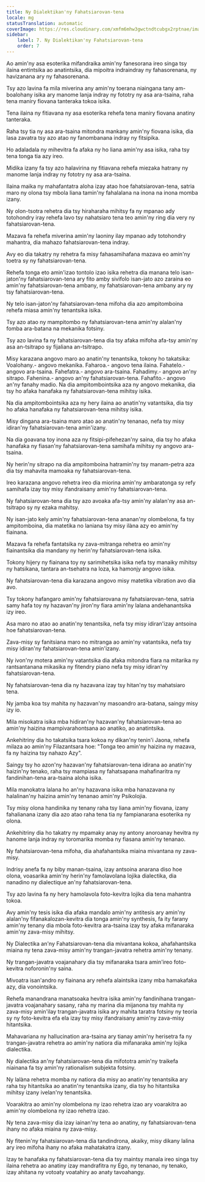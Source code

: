 ```yaml
---
title: Ny Dialektikan'ny Fahatsiarovan-tena
locale: mg
statusTranslation: automatic
coverImage: https://res.cloudinary.com/xmfm6mhw3gwctndtcubgx2rptnae/image/upload/v1741354419/small_cover_la_gran_rebelion_28716e29d2.webp
sidebar:
    label: 7. Ny Dialektikan'ny Fahatsiarovan-tena
    order: 7
---
```

Ao amin'ny asa esoterika mifandraika amin'ny fanesorana ireo singa tsy ilaina entintsika ao anatintsika, dia mipoitra indraindray ny fahasorenana, ny havizanana ary ny fahasorenana.

Tsy azo lavina fa mila miverina any amin'ny toerana niaingana tany am-boalohany isika ary manome lanja indray ny fototry ny asa ara-tsaina, raha tena maniry fiovana tanteraka tokoa isika.

Tena ilaina ny fitiavana ny asa esoterika rehefa tena maniry fiovana anatiny tanteraka.

Raha tsy tia ny asa ara-tsaina mitondra mankany amin'ny fiovana isika, dia lasa zavatra tsy azo atao ny fanombanana indray ny fitsipika.

Ho adaladala ny mihevitra fa afaka ny ho liana amin'ny asa isika, raha tsy tena tonga tia azy ireo.

Midika izany fa tsy azo halavirina ny fitiavana rehefa miezaka hatrany ny manome lanja indray ny fototry ny asa ara-tsaina.

Ilaina maika ny mahafantatra aloha izay atao hoe fahatsiarovan-tena, satria maro ny olona tsy mbola liana tamin'ny fahalalana na inona na inona momba izany.

Ny olon-tsotra rehetra dia tsy hiraharaha mihitsy fa ny mpanao ady totohondry iray rehefa lavo tsy nahatsiaro tena teo amin'ny ring dia very ny fahatsiarovan-tena.

Mazava fa rehefa miverina amin'ny laoniny ilay mpanao ady totohondry mahantra, dia mahazo fahatsiarovan-tena indray.

Avy eo dia takatry ny rehetra fa misy fahasamihafana mazava eo amin'ny toetra sy ny fahatsiarovan-tena.

Rehefa tonga eto amin'izao tontolo izao isika rehetra dia manana telo isan-jaton'ny fahatsiarovan-tena ary fito amby sivifolo isan-jato azo zaraina eo amin'ny fahatsiarovan-tena ambany, ny fahatsiarovan-tena ambany ary ny tsy fahatsiarovan-tena.

Ny telo isan-jaton'ny fahatsiarovan-tena mifoha dia azo ampitomboina rehefa miasa amin'ny tenantsika isika.

Tsy azo atao ny mampitombo ny fahatsiarovan-tena amin'ny alalan'ny fomba ara-batana na mekanika fotsiny.

Tsy azo lavina fa ny fahatsiarovan-tena dia tsy afaka mifoha afa-tsy amin'ny asa an-tsitrapo sy fijaliana an-tsitrapo.

Misy karazana angovo maro ao anatin'ny tenantsika, tokony ho takatsika: Voalohany.- angovo mekanika. Faharoa.- angovo tena ilaina. Fahatelo.- angovo ara-tsaina. Fahefatra.- angovo ara-tsaina. Fahadimy.- angovo an'ny sitrapo. Fahenina.- angovo an'ny fahatsiarovan-tena. Fahafito.- angovo an'ny fanahy madio. Na dia ampitombointsika aza ny angovo mekanika, dia tsy ho afaka hanafaka ny fahatsiarovan-tena mihitsy isika.

Na dia ampitombointsika aza ny hery ilaina ao anatin'ny vatantsika, dia tsy ho afaka hanafaka ny fahatsiarovan-tena mihitsy isika.

Misy dingana ara-tsaina maro atao ao anatin'ny tenanao, nefa tsy misy idiran'ny fahatsiarovan-tena amin'izany.

Na dia goavana toy inona aza ny fitsipi-pifehezan'ny saina, dia tsy ho afaka hanafaka ny fiasan'ny fahatsiarovan-tena samihafa mihitsy ny angovo ara-tsaina.

Ny herin'ny sitrapo na dia ampitomboina hatramin'ny tsy manam-petra aza dia tsy mahavita mamoaka ny fahatsiarovan-tena.

Ireo karazana angovo rehetra ireo dia miorina amin'ny ambaratonga sy refy samihafa izay tsy misy ifandraisany amin'ny fahatsiarovan-tena.

Ny fahatsiarovan-tena dia tsy azo avoaka afa-tsy amin'ny alalan'ny asa an-tsitrapo sy ny ezaka mahitsy.

Ny isan-jato kely amin'ny fahatsiarovan-tena ananan'ny olombelona, ​​fa tsy ampitomboina, dia matetika no laniana tsy misy ilàna azy eo amin'ny fiainana.

Mazava fa rehefa fantatsika ny zava-mitranga rehetra eo amin'ny fiainantsika dia mandany ny herin'ny fahatsiarovan-tena isika.

Tokony hijery ny fiainana toy ny sarimihetsika isika nefa tsy manaiky mihitsy ny hatsikana, tantara an-tsehatra na loza, ka hamonjy angovo isika.

Ny fahatsiarovan-tena dia karazana angovo misy matetika vibration avo dia avo.

Tsy tokony hafangaro amin'ny fahatsiarovana ny fahatsiarovan-tena, satria samy hafa toy ny hazavan'ny jiron'ny fiara amin'ny lalana andehanantsika izy ireo.

Asa maro no atao ao anatin'ny tenantsika, nefa tsy misy idiran'izay antsoina hoe fahatsiarovan-tena.

Zava-misy sy fanitsiana maro no mitranga ao amin'ny vatantsika, nefa tsy misy idiran'ny fahatsiarovan-tena amin'izany.

Ny ivon'ny motera amin'ny vatantsika dia afaka mitondra fiara na mitarika ny rantsantanana mikasika ny fitendry piano nefa tsy misy idiran'ny fahatsiarovan-tena.

Ny fahatsiarovan-tena dia ny hazavana izay tsy hitan'ny tsy mahatsiaro tena.

Ny jamba koa tsy mahita ny hazavan'ny masoandro ara-batana, saingy misy izy io.

Mila misokatra isika mba hidiran'ny hazavan'ny fahatsiarovan-tena ao amin'ny haizina mampivarahontsana ao anatiko, ao anatintsika.

Ankehitriny dia ho takatsika tsara kokoa ny dikan'ny tenin'i Jaona, rehefa milaza ao amin'ny Filazantsara hoe: "Tonga teo amin'ny haizina ny mazava, fa ny haizina tsy nahazo Azy".

Saingy tsy ho azon'ny hazavan'ny fahatsiarovan-tena idirana ao anatin'ny haizin'ny tenako, raha tsy mampiasa ny fahatsapana mahafinaritra ny fandinihan-tena ara-tsaina aloha isika.

Mila manokatra lalana ho an'ny hazavana isika mba hanazavana ny halalinan'ny haizina amin'ny tenanao amin'ny Psikolojia.

Tsy misy olona handinika ny tenany raha tsy liana amin'ny fiovana, izany fahalianana izany dia azo atao raha tena tia ny fampianarana esoterika ny olona.

Ankehitriny dia ho takatry ny mpamaky anay ny antony anoroanay hevitra ny hanome lanja indray ny toromarika momba ny fiasana amin'ny tenanao.

Ny fahatsiarovan-tena mifoha, dia ahafahantsika miaina mivantana ny zava-misy.

Indrisy anefa fa ny biby manan-tsaina, izay antsoina anarana diso hoe olona, ​​voasarika amin'ny herin'ny famolavolana lojika dialectika, dia nanadino ny dialectique an'ny fahatsiarovan-tena.

Tsy azo lavina fa ny hery hamolavola foto-kevitra lojika dia tena mahantra tokoa.

Avy amin'ny tesis isika dia afaka mandalo amin'ny antitesis ary amin'ny alalan'ny fifanakalozan-kevitra dia tonga amin'ny synthesis, fa ity farany amin'ny tenany dia mbola foto-kevitra ara-tsaina izay tsy afaka mifanaraka amin'ny zava-misy mihitsy.

Ny Dialectika an'ny Fahatsiarovan-tena dia mivantana kokoa, ahafahantsika miaina ny tena zava-misy amin'ny trangan-javatra rehetra amin'ny tenany.

Ny trangan-javatra voajanahary dia tsy mifanaraka tsara amin'ireo foto-kevitra noforonin'ny saina.

Mivoatra isan'andro ny fiainana ary rehefa alaintsika izany mba hamakafaka azy, dia vonointsika.

Rehefa manandrana manatsoaka hevitra isika amin'ny fandinihana trangan-javatra voajanahary sasany, raha ny marina dia mijanona tsy mahita ny zava-misy amin'ilay trangan-javatra isika ary mahita taratra fotsiny ny teoria sy ny foto-kevitra efa ela izay tsy misy ifandraisany amin'ny zava-misy hitantsika.

Mahavariana ny hallucination ara-tsaina ary tianay amin'ny herisetra fa ny trangan-javatra rehetra ao amin'ny natiora dia mifanaraka amin'ny lojika dialectika.

Ny dialectika an'ny fahatsiarovan-tena dia mifototra amin'ny traikefa niainana fa tsy amin'ny rationalism subjekta fotsiny.

Ny lalàna rehetra momba ny natiora dia misy ao anatin'ny tenantsika ary raha tsy hitantsika ao anatin'ny tenantsika izany, dia tsy ho hitantsika mihitsy izany ivelan'ny tenantsika.

Voarakitra ao amin'ny olombelona ny izao rehetra izao ary voarakitra ao amin'ny olombelona ny izao rehetra izao.

Ny tena zava-misy dia izay iainan'ny tena ao anatiny, ny fahatsiarovan-tena ihany no afaka miaina ny zava-misy.

Ny fitenin'ny fahatsiarovan-tena dia tandindrona, akaiky, misy dikany lalina ary ireo mifoha ihany no afaka mahatakatra izany.

Izay te hanafaka ny fahatsiarovan-tena dia tsy maintsy manala ireo singa tsy ilaina rehetra ao anatiny izay mandrafitra ny Ego, ny tenanao, ny tenako, izay ahitana ny votoaty voatahiry ao anaty tavoahangy.

